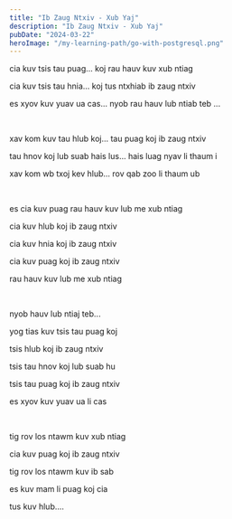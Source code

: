 ```yaml
---
title: "Ib Zaug Ntxiv - Xub Yaj"
description: "Ib Zaug Ntxiv - Xub Yaj"
pubDate: "2024-03-22"
heroImage: "/my-learning-path/go-with-postgresql.png"
---
```


cia kuv tsis tau puag... koj rau hauv kuv xub ntiag

cia kuv tsis tau hnia... koj tus ntxhiab ib zaug ntxiv

es xyov kuv yuav ua cas... nyob rau hauv lub ntiab teb ...

<br />

xav kom kuv tau hlub koj... tau puag koj ib zaug ntxiv

tau hnov koj lub suab hais lus... hais luag nyav li thaum i

xav kom wb txoj kev hlub... rov qab zoo li thaum ub

<br />

es cia kuv puag rau hauv kuv lub me xub ntiag

cia kuv hlub koj ib zaug ntxiv

cia kuv hnia koj ib zaug ntxiv

cia kuv puag koj ib zaug ntxiv

rau hauv kuv lub me xub ntiag

<br />

nyob hauv lub ntiaj teb...

yog tias kuv tsis tau puag koj

tsis hlub koj ib zaug ntxiv

tsis tau hnov koj lub suab hu

tsis tau puag koj ib zaug ntxiv

es xyov kuv yuav ua li cas

<br />

tig rov los ntawm kuv xub ntiag

cia kuv puag koj ib zaug ntxiv

tig rov los ntawm kuv ib sab

es kuv mam li puag koj cia

tus kuv hlub....
